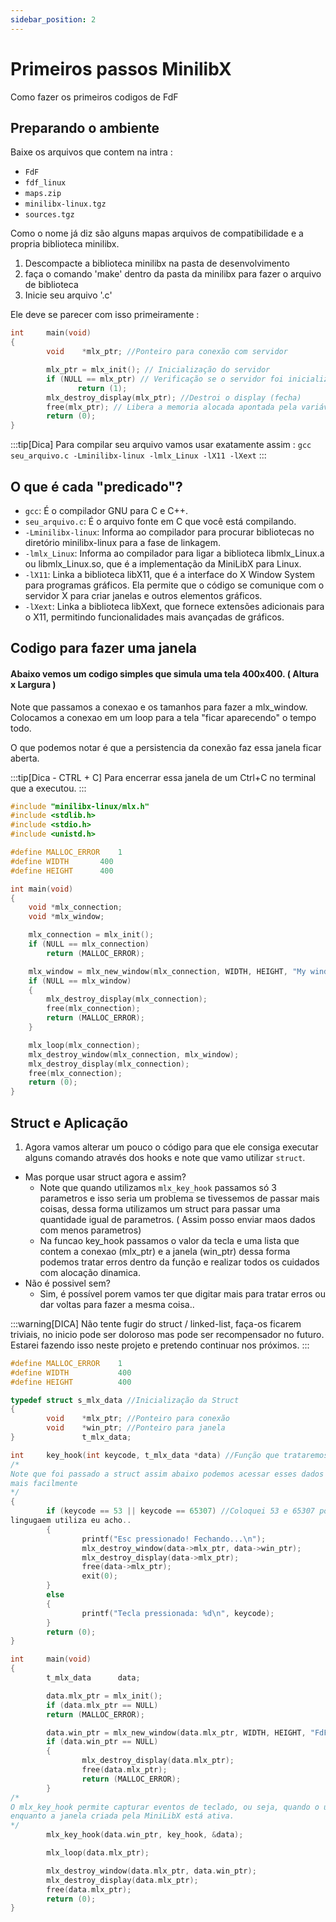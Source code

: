 ```yaml
---
sidebar_position: 2
---
```


# Primeiros passos MinilibX

Como fazer os primeiros codigos de FdF

## Preparando o ambiente

Baixe os arquivos que contem na intra : 
- `FdF`
- `fdf_linux`
- `maps.zip`
- `minilibx-linux.tgz`
- `sources.tgz`

Como o nome já diz são alguns mapas arquivos de compatibilidade e a propria biblioteca minilibx.

1. Descompacte a biblioteca minilibx na pasta de desenvolvimento
2. faça o comando 'make' dentro da pasta da minilibx para fazer o arquivo de biblioteca
3. Inicie seu arquivo '.c'

Ele deve se parecer com isso primeiramente :

```C
int     main(void)
{
        void    *mlx_ptr; //Ponteiro para conexão com servidor

        mlx_ptr = mlx_init(); // Inicialização do servidor
        if (NULL == mlx_ptr) // Verificação se o servidor foi inicializado corretamente.
               return (1);
        mlx_destroy_display(mlx_ptr); //Destroi o display (fecha)
        free(mlx_ptr); // Libera a memoria alocada apontada pela variável.
        return (0);
}
```

:::tip[Dica]
Para compilar seu arquivo vamos usar exatamente assim :
`gcc seu_arquivo.c -Lminilibx-linux -lmlx_Linux -lX11 -lXext`
:::

## O que é cada "predicado"?

- `gcc`: É o compilador GNU para C e C++.
- `seu_arquivo.c`: É o arquivo fonte em C que você está compilando.
- `-Lminilibx-linux`: Informa ao compilador para procurar bibliotecas no diretório minilibx-linux para a fase de linkagem.
- `-lmlx_Linux`: Informa ao compilador para ligar a biblioteca libmlx_Linux.a ou libmlx_Linux.so, que é a implementação da MiniLibX para Linux.
- `-lX11`: Linka a biblioteca libX11, que é a interface do X Window System para programas gráficos. Ela permite que o código se comunique com o servidor X para criar janelas e outros elementos gráficos.
- `-lXext`: Linka a biblioteca libXext, que fornece extensões adicionais para o X11, permitindo funcionalidades mais avançadas de gráficos.

## Codigo para fazer uma janela

#### Abaixo vemos um codigo simples que simula uma tela 400x400. ( Altura x Largura )

Note que passamos a conexao e os tamanhos para fazer a mlx_window. Colocamos a conexao em um loop para a tela "ficar aparecendo" o tempo todo.

O que podemos notar é que a persistencia da conexão faz essa janela ficar aberta.

:::tip[Dica - CTRL + C]
Para encerrar essa janela de um Ctrl+C no terminal que a executou.
:::

```c
#include "minilibx-linux/mlx.h"
#include <stdlib.h>
#include <stdio.h>
#include <unistd.h>

#define MALLOC_ERROR	1
#define WIDTH		400
#define HEIGHT		400

int main(void)
{
    void *mlx_connection;
    void *mlx_window;

    mlx_connection = mlx_init();
    if (NULL == mlx_connection)
        return (MALLOC_ERROR);

    mlx_window = mlx_new_window(mlx_connection, WIDTH, HEIGHT, "My window");
    if (NULL == mlx_window)
    {
        mlx_destroy_display(mlx_connection);
        free(mlx_connection);
        return (MALLOC_ERROR);
    }

    mlx_loop(mlx_connection);
    mlx_destroy_window(mlx_connection, mlx_window);
    mlx_destroy_display(mlx_connection);
    free(mlx_connection);
    return (0);
}
```

## Struct e Aplicação

1. Agora vamos alterar um pouco o código para que ele consiga executar alguns comando através dos hooks e note que vamo utilizar `struct`.
- Mas porque usar struct agora e assim?
    - Note que quando utilizamos `mlx_key_hook` passamos só 3 parametros e isso seria um problema se tivessemos de passar mais coisas,
dessa forma utilizamos um struct para passar uma quantidade igual de parametros. ( Assim posso enviar maos dados com menos parametros)
    - Na funcao key_hook passamos o valor da tecla e uma lista que contem a conexao (mlx_ptr) e a janela (win_ptr) dessa forma podemos tratar erros dentro da função e realizar todos os cuidados com alocação dinamica.
- Não é possivel sem?
    - Sim, é possível porem vamos ter que digitar mais para tratar erros ou dar voltas para fazer a mesma coisa..

:::warning[DICA]
    Não tente fugir do struct / linked-list, faça-os ficarem triviais, no inicio pode ser doloroso mas pode ser recompensador no futuro.
    Estarei fazendo isso neste projeto e pretendo continuar nos próximos.
:::

```C
#define MALLOC_ERROR    1
#define WIDTH           400
#define HEIGHT          400

typedef struct s_mlx_data //Inicialização da Struct
{
        void    *mlx_ptr; //Ponteiro para conexão
        void    *win_ptr; //Ponteiro para janela
}               t_mlx_data;

int     key_hook(int keycode, t_mlx_data *data) //Função que trataremos as teclas
/*
Note que foi passado a struct assim abaixo podemos acessar esses dados e passa-los como parametros
mais facilmente
*/
{
        if (keycode == 53 || keycode == 65307) //Coloquei 53 e 65307 porque depende do teclado e qual
lingugaem utiliza eu acho..
        {
                printf("Esc pressionado! Fechando...\n");
                mlx_destroy_window(data->mlx_ptr, data->win_ptr);
                mlx_destroy_display(data->mlx_ptr);
                free(data->mlx_ptr);
                exit(0);
        }
        else
        {
                printf("Tecla pressionada: %d\n", keycode);
        }
        return (0);
}

int     main(void)
{
        t_mlx_data      data;

        data.mlx_ptr = mlx_init();
        if (data.mlx_ptr == NULL)
        return (MALLOC_ERROR);

        data.win_ptr = mlx_new_window(data.mlx_ptr, WIDTH, HEIGHT, "FdF - MwX-");
        if (data.win_ptr == NULL)
        {
                mlx_destroy_display(data.mlx_ptr);
                free(data.mlx_ptr);
                return (MALLOC_ERROR);
        }
/*
O mlx_key_hook permite capturar eventos de teclado, ou seja, quando o usuário pressiona uma tecla
enquanto a janela criada pela MiniLibX está ativa.
*/
        mlx_key_hook(data.win_ptr, key_hook, &data);

        mlx_loop(data.mlx_ptr);

        mlx_destroy_window(data.mlx_ptr, data.win_ptr);
        mlx_destroy_display(data.mlx_ptr);
        free(data.mlx_ptr);
        return (0);
}
```